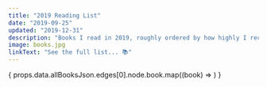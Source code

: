 ```yaml
---
title: "2019 Reading List"
date: "2019-09-25"
updated: "2019-12-31"
description: "Books I read in 2019, roughly ordered by how highly I recommend them ♥"
image: books.jpg
linkText: "See the full list... 📚"
---
```



<List dense>
    {
        props.data.allBooksJson.edges[0].node.book.map((book) => 
            <ListItem button component="a" href={book.link} target="_blank" key={book.id}>
                <ListItemAvatar>
                    <Avatar style={{height: 'auto'}} variant="rounded" alt={book.title} src={book.image_url} />
                </ListItemAvatar>
                <ListItemText
                    primary={book.title}
                    secondary={book.authors.author.name}
                />
            </ListItem>
        )
    }
</List>
